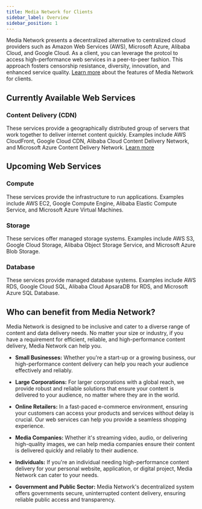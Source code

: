 ```yaml
---
title: Media Network for Clients
sidebar_label: Overview
sidebar_position: 1
---
```



Media Network presents a decentralized alternative to centralized cloud providers such as Amazon Web Services (AWS), Microsoft Azure, Alibaba Cloud, and Google Cloud. As a client, you can leverage the protcol to access high-performance web services in a peer-to-peer fashion. This approach fosters censorship resistance, diversity, innovation, and enhanced service quality. [Learn more](/for-clients/features) about the features of Media Network for clients.

## Currently Available Web Services

### <TbCloudNetwork /> Content Delivery (CDN)
These services provide a geographically distributed group of servers that work together to deliver internet content quickly. Examples include AWS CloudFront, Google Cloud CDN, Alibaba Cloud Content Delivery Network, and Microsoft Azure Content Delivery Network. [Learn more](/for-clients/cdn-services/introduction)

## Upcoming Web Services

### <IoHardwareChipOutline /> Compute 
These services provide the infrastructure to run applications. Examples include AWS EC2, Google Compute Engine, Alibaba Elastic Compute Service, and Microsoft Azure Virtual Machines.

### <IoFileTrayFullOutline /> Storage
These services offer managed storage systems. Examples include AWS S3, Google Cloud Storage, Alibaba Object Storage Service, and Microsoft Azure Blob Storage.

### <PiDatabase /> Database
These services provide managed database systems. Examples include AWS RDS, Google Cloud SQL, Alibaba Cloud ApsaraDB for RDS, and Microsoft Azure SQL Database.



## Who can benefit from Media Network?

Media Network is designed to be inclusive and cater to a diverse range of content and data delivery needs. No matter your size or industry, if you have a requirement for efficient, reliable, and high-performance content delivery, Media Network can help you. 

- **Small Businesses:** Whether you're a start-up or a growing business, our high-performance content delivery can help you reach your audience effectively and reliably.

- **Large Corporations:** For larger corporations with a global reach, we provide robust and reliable solutions that ensure your content is delivered to your audience, no matter where they are in the world.

- **Online Retailers:** In a fast-paced e-commerce environment, ensuring your customers can access your products and services without delay is crucial. Our web services can help you provide a seamless shopping experience.

- **Media Companies:** Whether it's streaming video, audio, or delivering high-quality images, we can help media companies ensure their content is delivered quickly and reliably to their audience.

- **Individuals:** If you're an individual needing high-performance content delivery for your personal website, application, or digital project, Media Network can cater to your needs.

- **Government and Public Sector:** Media Network's decentralized system offers governments secure, uninterrupted content delivery, ensuring reliable public access and transparency.